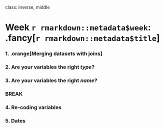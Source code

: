 
class: inverse, middle

# Week `r rmarkdown::metadata$week`: .fancy[`r rmarkdown::metadata$title`]

### 1. .orange[Merging datasets with joins]
### 2. Are your variables the right _type_?
### 3. Are your variables the right _name_?

### BREAK

### 4. Re-coding variables
### 5. Dates
